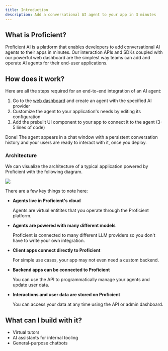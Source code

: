 ```yaml
---
title: Introduction
description: Add a conversational AI agent to your app in 3 minutes
---
```


## What is Proficient?

Proficient AI is a platform that enables developers to add conversational AI agents to their apps in minutes.
Our interaction APIs and SDKs coupled with our powerful web dashboard are the simplest way teams can
add and operate AI agents for their end-user applications.

## How does it work?

Here are all the steps required for an end-to-end integration of an AI agent:

1. Go to the [web dashboard](https://proficientai.com) and create an agent with the specified AI provider
2. Customize the agent to your application's needs by editing its configuration
3. Add the prebuilt UI component to your app to connect it to the agent (3-5 lines of code)

Done! The agent appears in a chat window with a persistent conversation history and your users
are ready to interact with it, once you deploy.

### Architecture

We can visualize the architecture of a typical application powered by Proficient with the following diagram.

<img src="/images/architecture.png" />

There are a few key things to note here:

- **Agents live in Proficient's cloud**

  Agents are virtual entitites that you operate through the Proficient platform.

- **Agents are powered with many different models**

  Proficient is connected to many different LLM providers so you don't have to write your own integration.

- **Client apps connect directly to Proficient**

  For simple use cases, your app may not even need a custom backend.

- **Backend apps can be connected to Proficient**

  You can use the API to programmatically manage your agents and update user data.

- **Interactions and user data are stored on Proficient**

  You can access your data at any time using the API or admin dashboard.

## What can I build with it?

- Virtual tutors
- AI assistants for internal tooling
- General-purpose chatbots
